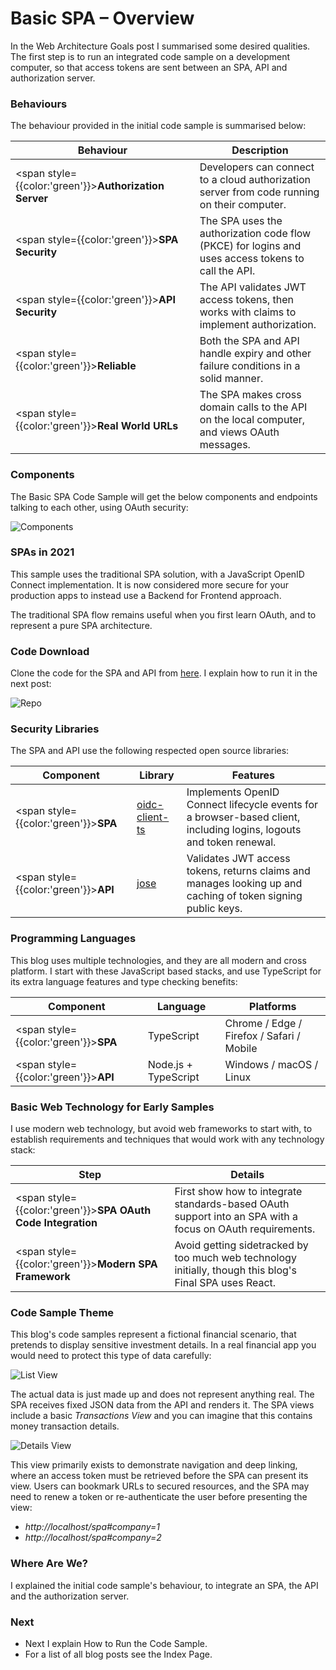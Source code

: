 # Basic SPA – Overview

In the <Link href='/posts/web-architecture-goals'>Web Architecture Goals</Link> post I summarised some desired qualities. The first step is to run an integrated code sample on a development computer, so that access tokens are sent between an SPA, API and authorization server.

### Behaviours

The behaviour provided in the initial code sample is summarised below:

| Behaviour | Description |
| --------- | ----------- |
| <span style={{color:'green'}}>**Authorization Server**</span> | Developers can connect to a cloud authorization server from code running on their computer. |
| <span style={{color:'green'}}>**SPA Security**</span> | The SPA uses the authorization code flow (PKCE) for logins and uses access tokens to call the API. |
| <span style={{color:'green'}}>**API Security**</span> | The API validates JWT access tokens, then works with claims to implement authorization. |
| <span style={{color:'green'}}>**Reliable**</span> | Both the SPA and API handle expiry and other failure conditions in a solid manner. |
| <span style={{color:'green'}}>**Real World URLs**</span> | The SPA makes cross domain calls to the API on the local computer, and views OAuth messages. |

### Components

The Basic SPA Code Sample will get the below components and endpoints talking to each other, using OAuth security:

![Components](../images/20/components.jpg)

### SPAs in 2021

This sample uses the traditional SPA solution, with a JavaScript OpenID Connect implementation. It is now considered more secure for your production apps to instead use a <Link href='/posts/spa-back-end-for-front-end'>Backend for Frontend</Link> approach.

The traditional SPA flow remains useful when you first learn OAuth, and to represent a pure SPA architecture.

### Code Download

Clone the code for the SPA and API from [here](https://github.com/gary-archer/oauth.websample1). I explain how to run it in the next post:

![Repo](../images/20/repo.jpg)

### Security Libraries

The SPA and API use the following respected open source libraries:

| Component | Library | Features |
| --------- | ------- | -------- |
| <span style={{color:'green'}}>**SPA**</span> | [oidc-client-ts](https://github.com/authts/oidc-client-ts) | Implements OpenID Connect lifecycle events for a browser-based client, including logins, logouts and token renewal. |
| <span style={{color:'green'}}>**API**</span> | [jose](https://github.com/panva/jose) | Validates JWT access tokens, returns claims and manages looking up and caching of token signing public keys. |

### Programming Languages

This blog uses multiple technologies, and they are all modern and cross platform. I start with these JavaScript based stacks, and use TypeScript for its extra language features and type checking benefits:

| Component | Language | Platforms |
| --------- | -------- | --------- |
| <span style={{color:'green'}}>**SPA**</span> | TypeScript | Chrome / Edge / Firefox / Safari / Mobile |
| <span style={{color:'green'}}>**API**</span> | Node.js + TypeScript | Windows / macOS / Linux |

### Basic Web Technology for Early Samples

I use modern web technology, but avoid web frameworks to start with, to establish requirements and techniques that would work with any technology stack:

| Step | Details |
| ---- | ------- |
| <span style={{color:'green'}}>**SPA OAuth Code Integration**</span> | First show how to integrate standards-based OAuth support into an SPA with a focus on OAuth requirements. |
| <span style={{color:'green'}}>**Modern SPA Framework**</span> | Avoid getting sidetracked by too much web technology initially, though this blog's <Link href="/posts/final-spa-overview">Final SPA</Link> uses React. |

### Code Sample Theme

This blog's code samples represent a fictional financial scenario, that pretends to display sensitive investment details. In a real financial app you would need to protect this type of data carefully:

![List View](../images/20/list-view.jpg)

The actual data is just made up and does not represent anything real. The SPA receives fixed JSON data from the API and renders it. The SPA views include a basic *Transactions View* and you can imagine that this contains money transaction details.

![Details View](../images/20/details-view.jpg)

This view primarily exists to demonstrate navigation and deep linking, where an access token must be retrieved before the SPA can present its view. Users can bookmark URLs to secured resources, and the SPA may need to renew a token or re-authenticate the user before presenting the view:

- *http://localhost/spa#company=1*
- *http://localhost/spa#company=2*

### Where Are We?

I explained the initial code sample's behaviour, to integrate an SPA, the API and the authorization server.

### Next

- Next I explain <Link href='/posts/basicspa-execution'>How to Run the Code Sample</Link>.
- For a list of all blog posts see the <Link href='/posts/index'>Index Page</Link>.